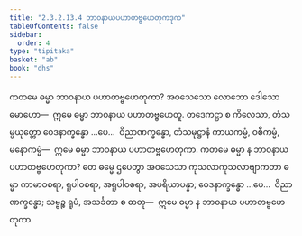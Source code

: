 ```yaml
---
title: "2.3.2.13.4 ဘာဝနာယပဟာတဗ္ဗဟေတုကဒုက"
tableOfContents: false
sidebar:
  order: 4
type: "tipitaka"
basket: "ab"
book: "dhs"
---
```



<DynamicBreadcrumb />

<Division number="1273" book="dhs" e="ch" v="29" p="251">

<Paragraph number="1974" book="dhs">
ကတမေ ဓမ္မာ ဘာဝနာယ ပဟာတဗ္ဗဟေတုကာ? အဝသေသော လောဘော ဒေါသော မောဟော—  ဣမေ ဓမ္မာ ဘာဝနာယ ပဟာတဗ္ဗဟေတူ. တဒေကဋ္ဌာ စ ကိလေသာ, တံသမ္ပယုတ္တော ဝေဒနာက္ခန္ဓော …ပေ…  ဝိညာဏက္ခန္ဓော, တံသမုဋ္ဌာနံ ကာယကမ္မံ, ဝစီကမ္မံ, မနောကမ္မံ—  ဣမေ ဓမ္မာ ဘာဝနာယ ပဟာတဗ္ဗဟေတုကာ.
</Paragraph>

</Division>
<Division number="1274" book="dhs" e="ch" v="29" p="252">

<Paragraph number="1975" book="dhs">
ကတမေ ဓမ္မာ န ဘာဝနာယ ပဟာတဗ္ဗဟေတုကာ? တေ ဓမ္မေ ဌပေတွာ အဝသေသာ ကုသလာကုသလာဗျာကတာ ဓမ္မာ ကာမာဝစရာ, ရူပါဝစရာ, အရူပါဝစရာ, အပရိယာပန္နာ; ဝေဒနာက္ခန္ဓော …ပေ…  ဝိညာဏက္ခန္ဓော; သဗ္ဗဉ္စ ရူပံ, အသင်္ခတာ စ ဓာတု—  ဣမေ ဓမ္မာ န ဘာဝနာယ ပဟာတဗ္ဗဟေတုကာ.
</Paragraph>
</Division>